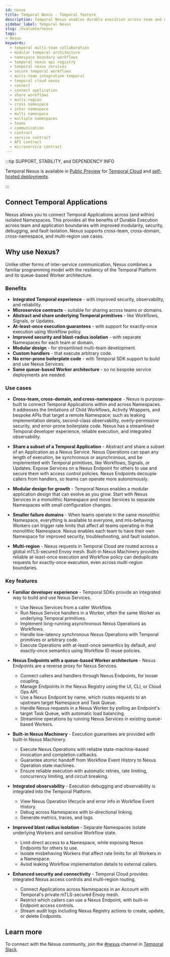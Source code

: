 ```yaml
---
id: nexus
title: Temporal Nexus - Temporal feature
description: Temporal Nexus enables durable execution across team and namespace boundaries and promotes a modular architecture that enables each team to have its own namespace for improved security, troubleshooting, and blast radius isolation.
sidebar_label: Temporal Nexus
slug: /evaluate/nexus
tags:
- Nexus
keywords:
  - temporal multi-team collaboration
  - modular temporal architecture
  - namespace boundary workflows
  - temporal nexus api registry
  - temporal nexus services
  - secure temporal workflows
  - multi-team integration temporal
  - temporal cloud nexus
  - connect
  - connect application
  - share workflows
  - multi-region
  - cross namespace
  - inter namespace
  - multi namespace
  - multiple namespaces
  - teams
  - communication
  - contract
  - service contract
  - API contract
  - microservice contract
---
```



:::tip SUPPORT, STABILITY, and DEPENDENCY INFO

Temporal Nexus is available in [Public Preview](/evaluate/development-production-features/release-stages#public-preview) for [Temporal Cloud](/cloud/nexus) and [self-hosted deployments](/production-deployment/self-hosted-guide/nexus).

:::

## Connect Temporal Applications

Nexus allows you to connect Temporal Applications across (and within) isolated Namespaces.
This provides all the benefits of Durable Execution across team and application boundaries with improved modularity, security, debugging, and fault isolation.
Nexus supports cross-team, cross-domain, cross-namespace, and multi-region use cases.

## Why use Nexus?

Unlike other forms of inter-service communication, Nexus combines a familiar programming model with the resiliency of the Temporal Platform and its queue-based Worker architecture.

### Benefits

- **Integrated Temporal experience** \- with improved security, observability, and reliability.
- **Microservice contracts** \- suitable for sharing across teams or domains.
- **Abstract and share underlying Temporal primitives** \- like Workflows, Signals, or Updates.
- **At-least-once execution guarantees** \- with support for exactly-once execution using Workflow policy.
- **Improved security and blast-radius isolation** \- with separate Namespaces for each team or domain.
- **Modular design** \- for streamlined multi-team development.
- **Custom handlers** \- that execute arbitrary code.
- **No error-prone boilerplate code** \- with Temporal SDK support to build and use Nexus Services.
- **Same queue-based Worker architecture** \- so no bespoke service deployments are needed.

### Use cases

- **Cross-team, cross-domain, and cross-namespace** \-
Nexus is purpose-built to connect Temporal Applications within and across Namespaces.
It addresses the limitations of Child Workflows, Activity Wrappers, and bespoke APIs that target a remote Namespace; such as leaking implementation details, second-class observability, overly-permissive security, and error-prone boilerplate code.
Nexus has a streamlined Temporal developer experience, reliable execution, and integrated observability.

- **Share a subset of a Temporal Application** \-
Abstract and share a subset of an Application as a Nexus Service.
Nexus Operations can span any length of execution, be synchronous or asynchronous, and be implemented with Temporal primitives, like Workflows, Signals, or Updates.
Expose Services on a Nexus Endpoint for others to use and secure them with access control policies.
Nexus Endpoints decouple callers from handlers, so teams can operate more autonomously.

- **Modular design for growth** \-
Temporal Nexus enables a modular application design that can evolve as you grow.
Start with Nexus Services in a monolithic Namespace and move Services to separate Namespaces with small configuration changes.

- **Smaller failure domains** \- When teams operate in the same monolithic Namespace, everything is available to everyone, and mis-behaving Workers can trigger rate limits that affect all teams operating in that monolithic Namespace.
  Nexus enables each team to have their own Namespace for improved security, troubleshooting, and fault isolation.

- **Multi-region** \-
Nexus requests in Temporal Cloud are routed across a global mTLS-secured Envoy mesh.
Built-in Nexus Machinery provides reliable at-least-once execution and Workflow policy can deduplicate requests for exactly-once execution, even across multi-region boundaries.

### Key features

- **Familiar developer experience** \-
Temporal SDKs provide an integrated way to build and use Nexus Services.
  - Use Nexus Services from a caller Workflow.
  - Run Nexus Service handlers in a Worker, often the same Worker as underlying Temporal primitives.
  - Implement long-running asynchronous Nexus Operations as Workflows.
  - Handle low-latency synchronous Nexus Operations with Temporal primitives or arbitrary code.
  - Execute Operations with at-least-once semantics by default, and exactly-once semantics using Workflow ID reuse policies.

- **Nexus Endpoints with a queue-based Worker architecture** \- Nexus Endpoints are a reverse proxy for Nexus Services.
  - Connect callers and handlers through Nexus Endpoints, for looser coupling.
  - Manage Endpoints in the Nexus Registry using the UI, CLI, or Cloud Ops API.
  - Use a Nexus Endpoint by name, which routes requests to an upstream target Namespace and Task Queue.
  - Handle Nexus requests in a Nexus Worker by polling an Endpoint's target Task Queue, with automatic load balancing.
  - Streamline operations by running Nexus Services in existing queue-based Workers.

- **Built-in Nexus Machinery** \-
Execution guarantees are provided with built-in Nexus Machinery.
  - Execute Nexus Operations with reliable state-machine-based invocation and completion callbacks.
  - Guarantee atomic handoff from Workflow Event History to Nexus Operation state machines.
  - Ensure reliable execution with automatic retries, rate limiting, concurrency limiting, and circuit breaking.

- **Integrated observability** \-
Execution debugging and observability is integrated into the Temporal Platform.
  - View Nexus Operation lifecycle and error info in Workflow Event History.
  - Debug across Namespaces with bi-directional linking.
  - Generate metrics, traces, and logs.

- **Improved blast radius isolation** \-
Separate Namespaces isolate underlying Workers and sensitive Workflow state.
  - Limit direct access to a Namespace, while exposing Nexus Endpoints for others to use.
  - Isolate misbehaving Workers that affect rate limits for all Workers in a Namespace.
  - Avoid leaking Workflow implementation details to external callers.

- **Enhanced security and connectivity** \-
Temporal Cloud provides integrated Nexus access controls and multi-region routing.
  - Connect Applications across Namespaces in an Account with Temporal's private mTLS-secured Envoy mesh.
  - Restrict which callers can use a Nexus Endpoint, with built-in Endpoint access controls.
  - Stream audit logs including Nexus Registry actions to create, update, or delete Endpoints.

## Learn more

 To connect with the Nexus community, join the [#nexus](https://temporalio.slack.com/archives/C07LQN0JK9B) channel in [Temporal Slack](https://t.mp/slack).

<RelatedReadContainer>
  <RelatedReadItem path="https://youtu.be/qqc2vsv1mrU?feature=shared&t=2082" text="Nexus keynote & demo - Replay video" archetype="replay-talk" />
  <RelatedReadItem path="https://www.youtube.com/watch?v=izR9dQ_eIe4" text="Nexus deep dive - Replay video" archetype="replay-talk" />
  <RelatedReadItem path="/nexus" text="Nexus concepts and getting started" archetype="encyclopedia" />
  <RelatedReadItem path="/develop/go/nexus" text="Go SDK - Nexus quick start and code sample" archetype="feature-guide" />
  <RelatedReadItem path="/develop/java/nexus" text="Java SDK - Nexus quick start and code sample" archetype="feature-guide" />
  <RelatedReadItem path="/cloud/nexus" text="Production deployment in Temporal Cloud" archetype="feature-guide" />
  <RelatedReadItem path="/production-deployment/self-hosted-guide/nexus" text="Self-hosted deployment" archetype="feature-guide" />
</RelatedReadContainer>